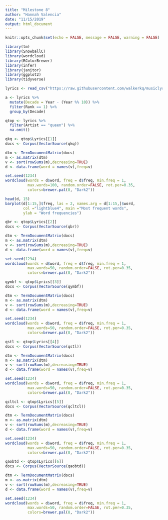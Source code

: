 ```yaml
---
title: "Milestone 8"
author: "Hannah Valencia"
date: "11/15/2019"
output: html_document
---
```


```r
knitr::opts_chunk$set(echo = FALSE, message = FALSE, warning = FALSE)

library(tm)
library(SnowballC)
library(wordcloud)
library(RColorBrewer)
library(infer)
library(janitor)
library(ggplot2)
library(tidyverse)
```


```r
lyrics <- read_csv("https://raw.githubusercontent.com/walkerkq/musiclyrics/master/billboard_lyrics_1964-2015.csv")
```

```r
a <- lyrics %>%
  mutate(Decade = Year - (Year %% 10)) %>%
  filter(Rank == 1) %>%
  group_by(Decade)
```

```r
qtop <- lyrics %>%
  filter(Artist == "queen") %>%
  na.omit()
```

```r
qkq <- qtop$Lyrics[[1]]
docs <- Corpus(VectorSource(qkq))

dtm <- TermDocumentMatrix(docs)
m <- as.matrix(dtm)
v <- sort(rowSums(m),decreasing=TRUE)
d <- data.frame(word = names(v),freq=v)

set.seed(1234)
wordcloud(words = d$word, freq = d$freq, min.freq = 1,
          max.words=100, random.order=FALSE, rot.per=0.35, 
          colors=brewer.pal(8, "Dark2"))
```
```r
head(d, 15)
barplot(d[1:15,]$freq, las = 2, names.arg = d[1:15,]$word,
        col ="lightblue4", main ="Most frequent words",
        ylab = "Word frequencies")
```


```r
qbr <- qtop$Lyrics[[2]]
docs <- Corpus(VectorSource(qbr))

dtm <- TermDocumentMatrix(docs)
m <- as.matrix(dtm)
v <- sort(rowSums(m),decreasing=TRUE)
d <- data.frame(word = names(v),freq=v)

set.seed(1234)
wordcloud(words = d$word, freq = d$freq, min.freq = 1,
          max.words=50, random.order=FALSE, rot.per=0.35, 
          colors=brewer.pal(8, "Dark2"))
```

```r
qymbf <- qtop$Lyrics[[3]]
docs <- Corpus(VectorSource(qymbf))

dtm <- TermDocumentMatrix(docs)
m <- as.matrix(dtm)
v <- sort(rowSums(m),decreasing=TRUE)
d <- data.frame(word = names(v),freq=v)

set.seed(1234)
wordcloud(words = d$word, freq = d$freq, min.freq = 1,
          max.words=50, random.order=FALSE, rot.per=0.35, 
          colors=brewer.pal(8, "Dark2"))
```
```r
qstl <- qtop$Lyrics[[4]]
docs <- Corpus(VectorSource(qstl))

dtm <- TermDocumentMatrix(docs)
m <- as.matrix(dtm)
v <- sort(rowSums(m),decreasing=TRUE)
d <- data.frame(word = names(v),freq=v)

set.seed(1234)
wordcloud(words = d$word, freq = d$freq, min.freq = 1,
          max.words=50, random.order=FALSE, rot.per=0.35, 
          colors=brewer.pal(8, "Dark2"))
```

```r
qcltcl <- qtop$Lyrics[[5]]
docs <- Corpus(VectorSource(qcltcl))

dtm <- TermDocumentMatrix(docs)
m <- as.matrix(dtm)
v <- sort(rowSums(m),decreasing=TRUE)
d <- data.frame(word = names(v),freq=v)

set.seed(1234)
wordcloud(words = d$word, freq = d$freq, min.freq = 1,
          max.words=50, random.order=FALSE, rot.per=0.35, 
          colors=brewer.pal(8, "Dark2"))
```
```r
qaobtd <- qtop$Lyrics[[6]]
docs <- Corpus(VectorSource(qaobtd))

dtm <- TermDocumentMatrix(docs)
m <- as.matrix(dtm)
v <- sort(rowSums(m),decreasing=TRUE)
d <- data.frame(word = names(v),freq=v)

set.seed(1234)
wordcloud(words = d$word, freq = d$freq, min.freq = 1,
          max.words=50, random.order=FALSE, rot.per=0.35, 
          colors=brewer.pal(8, "Dark2"))
```













